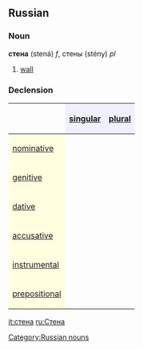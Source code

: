 ==Russian==
[[Category:Russian nouns]]
===Noun===
'''стена''' (stená) ''f'', стены (stény) ''pl''

#[[wall]]

===Declension===
{| border="1" cellpadding="4" cellspacing="0"
!
! style="background-color: #EFEFFF" align="center"|[[singular]]
! style="background-color: #EFEFFF" align="center"|[[plural]]
|-
! style="background-color: #FFFFE0" align="left"|[[nominative case|nominative]]
| align="center"|{{Unicode|стена́}}
| align="center"|{{Unicode|сте́ны}}
|-
! style="background-color: #FFFFE0" align="left"|[[genitive case|genitive]]
| align="center"|{{Unicode|стены́}}
| align="center"|{{Unicode|стен}}
|-
! style="background-color: #FFFFE0" align="left"|[[dative case|dative]]
| align="center"|{{Unicode|стене́}}
| align="center"|{{Unicode|стена́м}}
|-
! style="background-color: #FFFFE0" align="left"|[[accusative case|accusative]]
| align="center"|{{Unicode|сте́ну}}
| align="center"|{{Unicode|сте́ны}}
|-
! style="background-color: #FFFFE0" align="left"|[[instrumental case|instrumental]]
| align="center"|{{Unicode|стено́й, -о́ю}}
| align="center"|{{Unicode|стена́ми}}
|-
! style="background-color: #FFFFE0" align="left"|[[prepositional case|prepositional]]
| align="center"|{{Unicode|о стене́}}
| align="center"|{{Unicode|о стена́х}}
|}

[[it:стена]]
[[ru:Стена]]